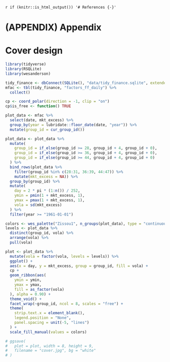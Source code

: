 `r if (knitr::is_html_output()) '# References {-}'`

<div id="refs"></div>

# (APPENDIX) Appendix {-} 

# Cover design

```r
library(tidyverse)
library(RSQLite)
library(wesanderson)

tidy_finance <- dbConnect(SQLite(), "data/tidy_finance.sqlite", extended_types = TRUE)
mfac <- tbl(tidy_finance, "factors_ff_daily") %>%
  collect()

cp <- coord_polar(direction = -1, clip = "on")
cp$is_free <- function() TRUE

plot_data <- mfac %>%
  select(date, mkt_excess) %>%
  group_by(year = lubridate::floor_date(date, "year")) %>%
  mutate(group_id = cur_group_id())

plot_data <- plot_data %>%
  mutate(
    group_id = if_else(group_id >= 28, group_id + 4, group_id + 0),
    group_id = if_else(group_id >= 36, group_id + 4, group_id + 0),
    group_id = if_else(group_id >= 44, group_id + 4, group_id + 0)
  ) %>%
  bind_rows(plot_data %>%
    filter(group_id %in% c(28:31, 36:39, 44:47)) %>%
    mutate(mkt_excess = NA)) %>%
  group_by(group_id) %>%
  mutate(
    day = 2 * pi * (1:n()) / 252,
    ymin = pmin(1 + mkt_excess, 1),
    ymax = pmax(1 + mkt_excess, 1),
    vola = sd(mkt_excess)
  ) %>%
  filter(year >= "1961-01-01")

colors <- wes_palette("Zissou1", n_groups(plot_data), type = "continuous")
levels <- plot_data %>%
  distinct(group_id, vola) %>%
  arrange(vola) %>%
  pull(vola)

plot <- plot_data %>%
  mutate(vola = factor(vola, levels = levels)) %>%
  ggplot() +
  aes(x = day, y = mkt_excess, group = group_id, fill = vola) +
  cp +
  geom_ribbon(aes(
    ymin = ymin,
    ymax = ymax,
    fill = as_factor(vola)
  ), alpha = 0.90) +
  theme_void() +
  facet_wrap(~group_id, ncol = 8, scales = "free") +
  theme(
    strip.text.x = element_blank(),
    legend.position = "None",
    panel.spacing = unit(-5, "lines")
  ) +
  scale_fill_manual(values = colors)

# ggsave(
#   plot = plot, width = 8, height = 9,
#   filename = "cover.jpg", bg = "white"
# )
```
